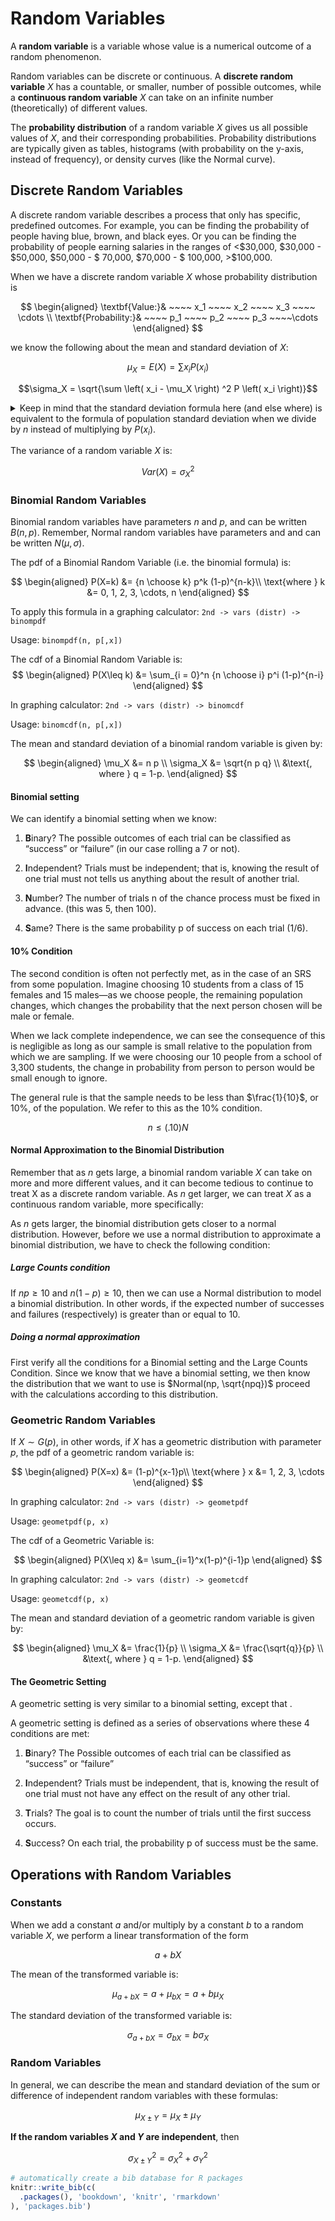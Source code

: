 # Random Variables

A **random variable** is a variable whose value is a numerical outcome
of a random phenomenon.

Random variables can be discrete or continuous. A **discrete random
variable** $X$ has a countable, or smaller, number of possible outcomes,
while a **continuous random variable** $X$ can take on an infinite
number (theoretically) of different values.

The **probability distribution** of a random variable $X$ gives us all
possible values of $X$, and their corresponding probabilities.
Probability distributions are typically given as tables, histograms
(with probability on the y-axis, instead of frequency), or density
curves (like the Normal curve).

## Discrete Random Variables

A discrete random variable describes a process that only has specific,
predefined outcomes. For example, you can be finding the probability of
people having blue, brown, and black eyes. Or you can be finding the
probability of people earning salaries in the ranges of \<\$30,000,
\$30,000 - \$50,000, \$50,000 - \$ 70,000, \$70,000 - \$ 100,000,
\>\$100,000.

When we have a discrete random variable $X$ whose probability
distribution is

$$
\begin{aligned}
    \textbf{Value:}& ~~~~ x_1 ~~~~ x_2 ~~~~ x_3 ~~~~ \cdots \\
    \textbf{Probability:}& ~~~~ p_1 ~~~~ p_2 ~~~~ p_3 ~~~~\cdots
\end{aligned}
$$

we know the following about the mean and standard deviation of $X$:

$$\mu_X = E(X) = \sum x_i P(x_i)$$

$$\sigma_X = \sqrt{\sum \left( x_i - \mu_X \right) ^2 P \left( x_i \right)}$$

<details>

<summary>Keep in mind that the standard deviation formula here (and else
where) is equivalent to the formula of population standard deviation
when we divide by $n$ instead of multiplying by $P(x_i)$.</summary>

$$
\begin{aligned}
\sigma_X &= \sqrt{\frac{\sum(x_i - \mu_X)^2}{n}} \\
&=\sqrt{E((X - \bar x)^2)} \\
&=\sqrt{\sum \left( x_i - \mu_X \right) ^2 P \left( x_i \right)}\\
\end{aligned}
$$

In other words, remember that we define standard deviation as the root
mean square of the squared differences from the mean. Since we are
taking the mean of the squared differences from the mean in both
formulas (I use the definition for mean from step 1 to 2 and the
definition of mean for discrete variables from step 2 to 3), the two
formulas are equivalent.

</details>

The variance of a random variable $X$ is:

$$
Var(X) = \sigma_X^2
$$

### Binomial Random Variables

Binomial random variables have parameters $n$ and $p$, and can be
written $B(n, p)$. Remember, Normal random variables have parameters and
and can be written $N(\mu,\sigma)$.

The pdf of a Binomial Random Variable (i.e. the binomial formula) is: 

$$
\begin{aligned}
    P(X=k) &= {n \choose k} p^k (1-p)^{n-k}\\
    \text{where } k &= 0, 1, 2, 3, \cdots, n
\end{aligned}
$$

To apply this formula in a graphing calculator:
$\texttt{2nd -> vars (distr) -> binompdf}$

Usage: $\texttt{binompdf(n, p[,x])}$

The cdf of a Binomial Random Variable is: $$
\begin{aligned}
    P(X\leq k) &= \sum_{i = 0}^n {n \choose i} p^i (1-p)^{n-i}
\end{aligned}
$$

In graphing calculator: $\texttt{2nd -> vars (distr) -> binomcdf}$

Usage: $\texttt{binomcdf(n, p[,x])}$

The mean and standard deviation of a binomial random variable is given
by:

$$
\begin{aligned}
    \mu_X &= n p \\
    \sigma_X &= \sqrt{n p q} \\
    &\text{, where } q = 1-p.
\end{aligned}
$$

#### Binomial setting

We can identify a binomial setting when we know:

1.  **B**inary? The possible outcomes of each trial can be classified as
    "success" or "failure" (in our case rolling a 7 or not).

2.  **I**ndependent? Trials must be independent; that is, knowing the
    result of one trial must not tells us anything about the result of
    another trial.

3.  **N**umber? The number of trials n of the chance process must be
    fixed in advance. (this was 5, then 100).

4.  **S**ame? There is the same probability p of success on each trial
    (1/6).

#### 10% Condition

The second condition is often not perfectly met, as in the case of an
SRS from some population. Imagine choosing 10 students from a class of
15 females and 15 males---as we choose people, the remaining population
changes, which changes the probability that the next person chosen will
be male or female.

When we lack complete independence, we can see the consequence of this
is negligible as long as our sample is small relative to the population
from which we are sampling. If we were choosing our 10 people from a
school of 3,300 students, the change in probability from person to
person would be small enough to ignore.

The general rule is that the sample needs to be less than
$\frac{1}{10}$, or 10%, of the population. We refer to this as the 10%
condition.

$$n \leq (.10) N$$

#### Normal Approximation to the Binomial Distribution

Remember that as $n$ gets large, a binomial random variable $X$ can take
on more and more different values, and it can become tedious to continue
to treat X as a discrete random variable. As $n$ get larger, we can
treat $X$ as a continuous random variable, more specifically:

As $n$ gets larger, the binomial distribution gets closer to a normal
distribution. However, before we use a normal distribution to
approximate a binomial distribution, we have to check the following
condition:

##### Large Counts condition

If $np \geq 10$ and $n(1-p) \geq 10$, then we can use a Normal
distribution to model a binomial distribution. In other words, if the
expected number of successes and failures (respectively) is greater than
or equal to 10.

##### Doing a normal approximation

First verify all the conditions for a Binomial setting and the Large
Counts Condition. Since we know that we have a binomial setting, we then
know the distribution that we want to use is $Normal(np, \sqrt{npq})$ proceed with the calculations according to this distribution.

### Geometric Random Variables

If $X \sim G(p)$, in other words, if $X$ has a geometric distribution
with parameter $p$, the pdf of a geometric random variable is:

$$
\begin{aligned}
    P(X=x) &= (1-p)^{x-1}p\\
    \text{where } x &= 1, 2, 3, \cdots
\end{aligned}
$$

In graphing calculator: $\texttt{2nd -> vars (distr) -> geometpdf}$

Usage: $\texttt{geometpdf(p, x)}$

The cdf of a Geometric Variable is:

$$
\begin{aligned}
    P(X\leq x) &= \sum_{i=1}^x(1-p)^{i-1}p
\end{aligned}
$$

In graphing calculator: $\texttt{2nd -> vars (distr) -> geometcdf}$

Usage: $\texttt{geometcdf(p, x)}$

The mean and standard deviation of a geometric random variable is given
by:

$$
\begin{aligned}
    \mu_X &= \frac{1}{p} \\
    \sigma_X &= \frac{\sqrt{q}}{p} \\
    &\text{, where } q = 1-p.
\end{aligned}
$$

#### The Geometric Setting

A geometric setting is very similar to a binomial setting, except that
\textbf{n, the number of trials is not fixed}.

A geometric setting is defined as a series of observations where these 4
conditions are met:

1.  **B**inary? The Possible outcomes of each trial can be classified as
    "success" or "failure"

2.  **I**ndependent? Trials must be independent, that is, knowing the
    result of one trial must not have any effect on the result of any
    other trial.

3.  **T**rials? The goal is to count the number of trials until the
    first success occurs.

4.  **S**uccess? On each trial, the probability p of success must be the
    same.

## Operations with Random Variables

### Constants

When we add a constant $a$ and/or multiply by a constant $b$ to a random
variable $X$, we perform a linear transformation of the form

$$
a + bX
$$

The mean of the transformed variable is:

$$
\mu_{a+bX}=a+\mu_{bX}=a+b\mu_X
$$

The standard deviation of the transformed variable is:

$$
\sigma_{a+bX}=\sigma_{bX}=b\sigma_X
$$

### Random Variables

In general, we can describe the mean and standard deviation of the sum
or difference of independent random variables with these formulas:

$$\mu_{X \pm Y} = \mu_X \pm \mu_Y$$

**If the random variables $X$ and $Y$ are independent**, then

$$ \sigma_{X \pm Y}^2 = \sigma_X^2 + \sigma_Y^2 $$



```r
# automatically create a bib database for R packages
knitr::write_bib(c(
  .packages(), 'bookdown', 'knitr', 'rmarkdown'
), 'packages.bib')
```
